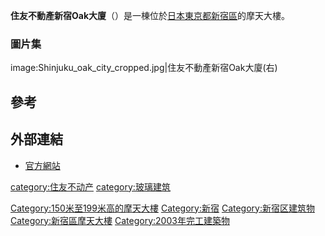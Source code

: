 
{{Coord|35|41|28.7|N|139|41|33|E|display=title|region:JP-13_type:landmark_source:dewiki}}
{{Infobox Skyscraper
|building_name  = 住友不動產新宿Oak大廈
|image          = Sumitomo_fudosan_shinjuku_oak_tower_2009-2_cropped.jpg
|caption        = 
|year_highest   =
|year_end       =
|plural         = 无
|location       = {{JAP}}[[東京都|東京都]][[新宿區|新宿區]]西新宿
|coordinates    =
|status         =
|groundbreaking =
|completion_date= 2003年1月
|est-completion = 
|opening        = 
|destroyed      =
|use            = 
|antenna_spire  =
|roof           = 184米
|top_floor      = 170.6米<ref name="SSB SCP">{{cite web |url=http://skyscraperpage.com/cities/?buildingID=8481 |title=Sumitomo Fudosan Shinjuku Oak Tower |accessdate= |publisher=Skyscraperpage.com |archive-date=2012-03-29 |archive-url=https://www.webcitation.org/66Vz1V4Dg?url=http://skyscraperpage.com/cities/?buildingID=8481 |dead-url=no }}</ref>
|floor_count    = 地上38層地下2層
|elevator_count =
|cost           =
|floor_area     = 14,832平方米
|architect      = 
|engineer       =
|contractor     =
|developer      =
|owner          =
}}
{{japanese|japanese=住友不動産 新宿オークタワー|kana=すみともふどうさん しんじゅく オークタワー|romaji=Sumitomo-Fudōsan Shinjuku Ōku Tawā}}

'''住友不動產新宿Oak大廈'''（{{lang-ja|住友不動産新宿オークタワー}}）是一棟位於[[日本|日本]][[東京都|東京都]][[新宿區|新宿區]]的摩天大樓。

=== 圖片集 ===
<gallery>
image:Shinjuku_oak_city_cropped.jpg|住友不動產新宿Oak大廈(右)
</gallery>
== 參考 ==
{{Reflist}}

== 外部連結 ==
* {{ja icon}} [http://office.sumitomo-rd.co.jp/building/detail/shinjyuku/nishishinjuku6_pj 官方網站]{{Wayback|url=http://office.sumitomo-rd.co.jp/building/detail/shinjyuku/nishishinjuku6_pj |date=20140830022539 }}

[[category:住友不动产|category:住友不动产]]
[[Category:150米至199米高的摩天大樓|Category:150米至199米高的摩天大樓]]
[[Category:新宿|Category:新宿]]
[[Category:新宿区建筑物|Category:新宿区建筑物]]
[[category:玻璃建筑|category:玻璃建筑]]
[[Category:新宿區摩天大樓|Category:新宿區摩天大樓]]
[[Category:2003年完工建築物|Category:2003年完工建築物]]